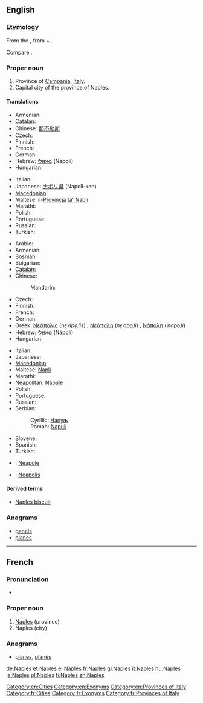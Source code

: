 ==English==
{{wikipedia}}

===Etymology===
From the {{etyl|grc}} {{term|Νεάπολις|tr=Neapolis|lang=grc}}, from {{term|νέος|νέα|new|tr=nea|lang=grc}} + {{term|πόλις||city|tr=polis|lang=grc}}.

Compare {{term|Newton|lang=en}}.

===Proper noun===
{{en-proper noun}}

# Province of [[Campania]], [[Italy]].
# Capital city of the province of Naples.

====Translations====
{{trans-top|province}}
* Armenian: {{t-|hy|Նեապոլ|tr=Neapol}}
* [[Catalan]]: {{t-|ca|Nàpols|m}}
* Chinese: [[那不勒斯]]
* Czech: {{t-|cs|Neapol|f}}
* Finnish: {{t+|fi|Napoli}}
* French: {{t+|fr|Naples}}
* German: {{t+|de|Neapel|n}}
* Hebrew: [[נאפולי]] (Nāpoli) {{f}}
* Hungarian: {{t+|hu|Nápoly}}
{{trans-mid}}
* Italian: {{t+|it|Napoli}}
* Japanese: [[ナポリ県]] (Napoli-ken)
* [[Macedonian]]: {{t|mk|Неапол|m|tr=Néapol}}
* Maltese: il-[[Provinċja ta' Napli]]
* Marathi: {{t|mr|नेपल्स|tr=nepalsa|sc=Deva}}
* Polish: {{t+|pl|Neapol|m}}
* Portuguese: {{t-|pt|Nápoles}}
* Russian: {{t-|ru|Неаполь|m}}
* Turkish: {{t-|tr|Napoli}}
{{trans-bottom}}

{{trans-top|city}}
* Arabic: {{t|ar|نابولي|m|tr=naabuuli}}
* Armenian: {{t-|hy|Նեապոլ|tr=Neapol}}
* Bosnian: {{t-|bs|Napulj|m}}
* Bulgarian: {{t|bg|Неапол|m|tr=Neapol}}
* [[Catalan]]: {{t-|ca|Nàpols|m}}
* Chinese:
*: Mandarin: {{t|cmn|那不勒斯|tr=Nàbùlèsī|sc=Hani}}
* Czech: {{t-|cs|Neapol|f}}
* Finnish: {{t+|fi|Napoli}}
* French: {{t+|fr|Naples}}
* German: {{t+|de|Neapel|n}}
* Greek: [[Νεάπολις]] (''ne̞ˈapo̞ˌlis'') {{f}} {{qualifier|obsolete}}, [[Νεάπολη]] (''ne̞ˈapo̞ˌli'') {{f}} {{qualifier|rare}}, [[Νάπολη]] (''ˈnapo̞ˌli'') {{f}}
* Hebrew: [[נאפולי]] (Nāpoli) {{f}}
* Hungarian: {{t+|hu|Nápoly}}
{{trans-mid}}
* Italian: {{t+|it|Napoli|f}}
* Japanese: {{t|ja|ナポリ|tr=Napoli}}
* [[Macedonian]]: {{t|mk|Неапол|m|tr=Néapol}}
* Maltese: [[Napli]]
* Marathi: {{t|mr|नेपल्स|n|tr=nepalsa|sc=Deva}}
* [[Neapolitan]]: [[Nàpule]]
* Polish: {{t+|pl|Neapol|m}}
* Portuguese: {{t-|pt|Nápoles}}
* Russian: {{t-|ru|Неаполь|m|tr=Neápol'}}
* Serbian:
*: Cyrillic: [[Напуљ#Serbian|Напуљ]] {{m}}
*: Roman: [[Napulj#Serbian|Napulj]] {{m}}
* Slovene: {{t+|sl|Neapelj|m}}
* Spanish: {{t+|es|Nápoles}}
* Turkish: {{t-|tr|Napoli}}
{{trans-bottom}}

{{checktrans-top}}
* {{ttbc|ia}}: [[Neapole]]
{{trans-mid}}
* {{ttbc|la}}: [[Neapolis]]
{{trans-bottom}}

====Derived terms====
* [[Naples biscuit]]

===Anagrams===
* [[panels#English|panels]]
* [[planes#English|planes]]

[[Category:en:Cities]]
[[Category:en:Exonyms]]
[[Category:en:Provinces of Italy]]

----

==French==

===Pronunciation===
* {{audio|Fr-Paris--Naples.ogg|Audio (Paris)}}

===Proper noun===
{{fr-proper noun}}

# [[#English|Naples]] (province)
# Naples (city)

===Anagrams===
* [[planes#French|planes]], [[planés#French|planés]]

[[Category:fr:Cities]]
[[Category:fr:Exonyms]]
[[Category:fr:Provinces of Italy]]

[[de:Naples]]
[[et:Naples]]
[[el:Naples]]
[[fr:Naples]]
[[gl:Naples]]
[[it:Naples]]
[[hu:Naples]]
[[ja:Naples]]
[[pl:Naples]]
[[fi:Naples]]
[[zh:Naples]]